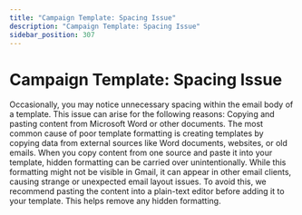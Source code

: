 ```yaml
---
title: "Campaign Template: Spacing Issue"
description: "Campaign Template: Spacing Issue"
sidebar_position: 307
---
```


# Campaign Template: Spacing Issue

Occasionally, you may notice unnecessary spacing within the email body of a template. This issue can arise for the following reasons:
Copying and pasting content from Microsoft Word or other documents. The most common cause of poor template formatting is creating templates by copying data from external sources like Word documents, websites, or old emails.
When you copy content from one source and paste it into your template, hidden formatting can be carried over unintentionally. While this formatting might not be visible in Gmail, it can appear in other email clients, causing strange or unexpected email layout issues.
To avoid this, we recommend pasting the content into a plain-text editor before adding it to your template. This helps remove any hidden formatting.